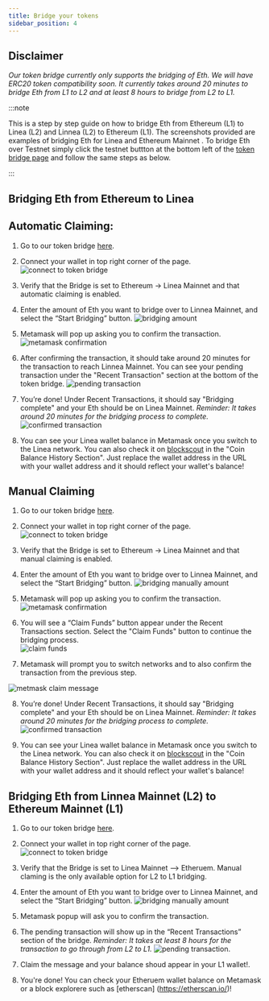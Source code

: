 ```yaml
---
title: Bridge your tokens
sidebar_position: 4
--- 
```


## Disclaimer

_Our token bridge currently only supports the bridging of Eth. We will have ERC20 token compatibility soon. It currently takes around 20 minutes to bridge Eth from L1 to L2 and at least 8 hours to bridge from L2 to L1._


:::note

This is a step by step guide on how to bridge Eth from Ethereum (L1) to Linea (L2) and Linnea (L2) to Ethereum (L1). The screenshots provided are examples of bridging Eth for Linea  and Ethereum Mainnet . To bridge Eth over Testnet simply click the testnet buttton at the bottom left of the [token bridge page](https://bridge.dev.linea.build/) and follow the same steps as below.


:::


## Bridging Eth from Ethereum to Linea

## Automatic Claiming:

1. Go to our token bridge [here](https://bridge.dev.linea.build/). 

2. Connect your wallet in top right corner of the page. ![connect to token bridge](/img/docs/use-mainnet/bridges-of-linea/linea-bridge-connect.png)

3. Verify that the Bridge is set to Ethereum → Linea Mainnet and that automatic claiming is enabled.

4. Enter the amount of Eth you want to bridge over to Linnea Mainnet, and select the “Start Bridging” button. ![bridging amount](/img/docs/use-mainnet/token-bridge-step-3.png)

5. Metamask will pop up asking you to confirm the transaction. ![metamask confirmation](/img/docs/use-mainnet/bridges-of-linea/metamask-confirmation.png)

6. After confirming the transaction, it should take around 20 minutes for the transaction to reach Linnea Mainnet. You can see your pending transaction under the "Recent Transaction" section at the bottom of the token bridge. ![pending transaction](/img/docs/use-mainnet/bridges-of-linea/pending-transaction-l1-to-l2.png)

7. You’re done! Under Recent Transactions, it should say "Bridging complete" and your Eth should be on Linea Mainnet. _Reminder: It takes around 20 minutes for the bridging process to complete._ ![confirmed transaction](/img/docs/use-mainnet/bridges-of-linea/confirmed-transaction-l1-to-l2.png) 

8. You can see your Linea wallet balance in Metamask once you switch to the Linea network. You can also check it on [blockscout](https://explorer.linea.build/address/0x331FB12C080F5b34F0E8812D44114D17398A016d/coin-balances#address-tabs 
) in the "Coin Balance History Section". Just replace the wallet address in the URL with your wallet address and it should reflect your wallet's balance!


## Manual Claiming

1. Go to our token bridge [here](https://bridge.dev.linea.build/). 

2. Connect your wallet in top right corner of the page. ![connect to token bridge](/img/docs/use-mainnet/bridges-of-linea/linea-bridge-connect.png)

3. Verify that the Bridge is set to Ethereum → Linea Mainnet and that manual claiming is enabled.

4. Enter the amount of Eth you want to bridge over to Linnea Mainnet, and select the “Start Bridging” button. ![bridging manually amount](/img/docs/use-mainnet/manual-claiming.png)

5. Metamask will pop up asking you to confirm the transaction. ![metamask confirmation](/img/docs/use-mainnet/bridges-of-linea/metamask-confirmation.png)

6. You will see a “Claim Funds” button appear under the Recent Transactions section. Select the "Claim Funds" button to continue the bridging process.      
![claim funds](/img/docs/use-mainnet/bridges-of-linea/claim-funds.png)

7. Metamask will prompt you to switch networks and to also confirm the transaction from the previous step.

![metmask claim message](/img/docs/use-mainnet/bridges-of-linea/claim-message-metamask.png)

8. You’re done! Under Recent Transactions, it should say "Bridging complete" and your Eth should be on Linea Mainnet. _Reminder: It takes around 20 minutes for the bridging process to complete._ ![confirmed transaction](/img/docs/use-mainnet/bridges-of-linea/Confirmation-manual-claim.png)

9. You can see your Linea wallet balance in Metamask once you switch to the Linea network. You can also check it on [blockscout](https://explorer.linea.build/address/0x331FB12C080F5b34F0E8812D44114D17398A016d/coin-balances#address-tabs 
) in the "Coin Balance History Section". Just replace the wallet address in the URL with your wallet address and it should reflect your wallet's balance!


## Bridging Eth from Linnea Mainnet (L2) to Ethereum Mainnet (L1)

1. Go to our token bridge [here](https://bridge.dev.linea.build/). 

2. Connect your wallet in top right corner of the page. ![connect to token bridge](/img/docs/use-mainnet/bridges-of-linea/linea-bridge-connect.png)

3. Verify that the Bridge is set to Linea Mainnet --> Etheruem. Manual claming is the only available option for L2 to L1 bridging.

4.  Enter the amount of Eth you want to bridge over to Linnea Mainnet, and select the “Start Bridging” button. ![bridging manually amount](/img/docs/use-mainnet/bridges-of-linea/L2-to-L1-start-bridging.png)

5. Metamask popup will ask you to confirm the transaction.  

6. The pending transaction will show up in the “Recent Transactions” section of the bridge. _Reminder:  It takes at least 8 hours for the transaction to go through from L2 to L1._ ![pending transaction](/img/docs/use-mainnet/bridges-of-linea/pending-transaction-L2-L1.png).

7. Claim the message and your balance shoud appear in your L1 wallet!.

8. You're done! You can check your Etheruem wallet balance on Metamask or a block explorere such as [etherscan] (https://etherscan.io/)!

<!--!
# Linea, the land of many bridges

Any L2 is going to have a lot of connections to other networks. Some of these bridges will be made by Consensys and Linea, some by projects collaborating with us; eventually, some may be made without our knowledge—that’s what 'permissionless' means.

<aside>

<h3>What's going on here?</h3>
<p>Linea, like any other rollup network, is designed to offer its own experience, while 'reporting back' to another network (usually Ethereum Mainnet) on all the activity that happens on it (at least, at the level of transactions); this means that the 'Layer 1' network is tracking all the activity on the 'Layer 2'. In this way, L2s are said to 'inherit the security of the L1'.
</p>
<p>
One of the main reasons you would want a rollup network is for it to be totally interoperable with the L1, and one of the main things you need to make networks interoperable is enable people to move things back and forth between them. The class of tools used to this, broadly, are called **bridges**.
</p><p>
Ok, now you're up to speed 🚀</p>
</aside>

# The Linea bridge ecosystem

The Canonical Message Service

<img src={require('@site/static/img/docs/use-mainnet/bridges-of-linea/canonical-service.jpg').default}></img>
<br/> -->